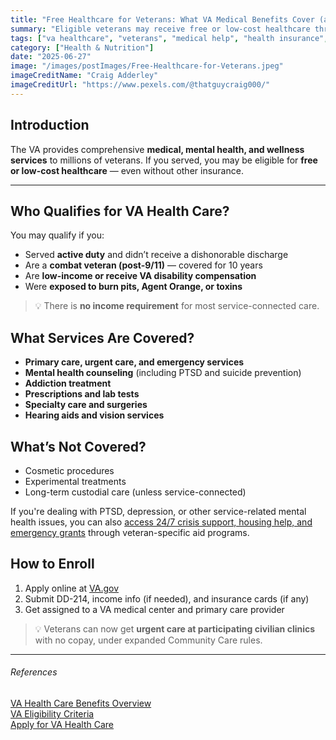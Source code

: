 ```yaml
---
title: "Free Healthcare for Veterans: What VA Medical Benefits Cover (and What They Don’t)"
summary: "Eligible veterans may receive free or low-cost healthcare through the VA, including hospital care, mental health services, and prescriptions. Here’s how to qualify and enroll."
tags: ["va healthcare", "veterans", "medical help", "health insurance", "mental health"]
category: ["Health & Nutrition"]
date: "2025-06-27"
image: "/images/postImages/Free-Healthcare-for-Veterans.jpeg"
imageCreditName: "Craig Adderley"
imageCreditUrl: "https://www.pexels.com/@thatguycraig000/"
---
```


## Introduction

The VA provides comprehensive **medical, mental health, and wellness services** to millions of veterans. If you served, you may be eligible for **free or low-cost healthcare** — even without other insurance.

<BenefitsCtaBanner />

***

## Who Qualifies for VA Health Care?

You may qualify if you:

- Served **active duty** and didn’t receive a dishonorable discharge
- Are a **combat veteran (post-9/11)** — covered for 10 years
- Are **low-income or receive VA disability compensation**
- Were **exposed to burn pits, Agent Orange, or toxins**

> 💡 There is **no income requirement** for most service-connected care.

## What Services Are Covered?

- **Primary care, urgent care, and emergency services**
- **Mental health counseling** (including PTSD and suicide prevention)
- **Addiction treatment**
- **Prescriptions and lab tests**
- **Specialty care and surgeries**
- **Hearing aids and vision services**

## What’s Not Covered?

- Cosmetic procedures
- Experimental treatments
- Long-term custodial care (unless service-connected)

If you're dealing with PTSD, depression, or other service-related mental health issues, you can also [access 24/7 crisis support, housing help, and emergency grants](./veteran-crisis-support-free-hotlines-grants-and-emergency-help) through veteran-specific aid programs.

## How to Enroll

1. Apply online at [VA.gov](https://www.va.gov/health-care/apply/application)
2. Submit DD-214, income info (if needed), and insurance cards (if any)
3. Get assigned to a VA medical center and primary care provider

> 💡 Veterans can now get **urgent care at participating civilian clinics** with no copay, under expanded Community Care rules.

***

###### References

<div className="references">
<a href="https://www.va.gov/health-care/" target="_blank" rel="noopener noreferrer">VA Health Care Benefits Overview</a><br />
<a href="https://www.va.gov/health-care/eligibility/" target="_blank" rel="noopener noreferrer">VA Eligibility Criteria</a><br />
<a href="https://www.va.gov/health-care/apply/application/" target="_blank" rel="noopener noreferrer">Apply for VA Health Care</a>
</div>
